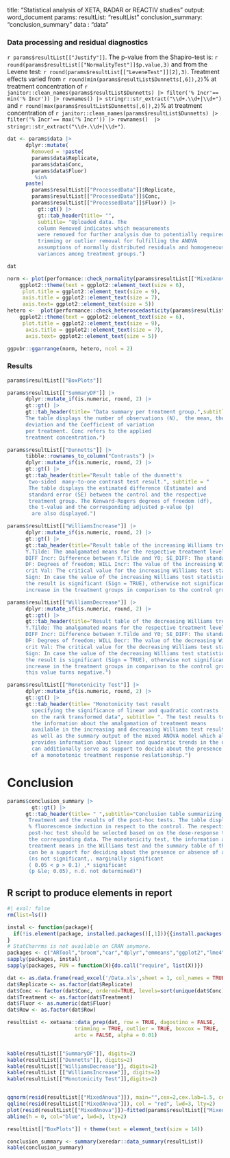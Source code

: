 title: "Statistical analysis of XETA, RADAR or REACTIV studies"
output: word_document
params: 
  resultList: "resultList"
  conclusion_summary: "conclusion_summary"
  data : "data"



### Data processing and residual diagnostics

`r params$resultList[["Justify"]]`. The p-value from the Shapiro-test is: `r round(params$resultList[["NormalityTest"]]$p.value,3)` and from the Levene test: `r round(params$resultList[["LeveneTest"]][2],3)`. Treatment effects varied from `r round(min(params$resultList$Dunnetts[,6]),2)`% at treatment concentration of `r janitor::clean_names(params$resultList$Dunnetts) |> filter('% Incr'== min('% Incr')) |> rownames() |> stringr::str_extract("\\d+.\\d+|\\d+")` and `r round(max(params$resultList$Dunnetts[,6]),2)`% at treatment concentration of `r janitor::clean_names(params$resultList$Dunnetts) |> filter('% Incr'== max('% Incr')) |> rownames()  |> stringr::str_extract("\\d+.\\d+|\\d+")`.



```r
dat <- params$data |>
      dplyr::mutate(
        Removed = !paste(
        params$data$Replicate,
        params$data$Conc,
        params$data$Fluor) 
         %in%
      paste(
        params$resultList[["ProcessedData"]]$Replicate,
        params$resultList[["ProcessedData"]]$Conc,
        params$resultList[["ProcessedData"]]$Fluor)) |>
          gt::gt() |> 
          gt::tab_header(title= "", 
          subtitle= "Uploaded data. The 
          column Removed indicates which measurements
          were removed for further analysis due to potentially required
          trimming or outlier removal for fulfilling the ANOVA 
          assumptions of normally distributed residuals and homogeneous
          variances among treatment groups.")

dat

```


```r
norm <- plot(performance::check_normality(params$resultList[["MixedAnova"]]), type = "density")+
    ggplot2::theme(text = ggplot2::element_text(size = 6),
     plot.title = ggplot2::element_text(size = 9), 
     axis.title = ggplot2::element_text(size = 7), 
     axis.text= ggplot2::element_text(size = 5))
hetero <-  plot(performance::check_heteroscedasticity(params$resultList[["MixedAnova"]]))+
    ggplot2::theme(text = ggplot2::element_text(size = 6),
     plot.title = ggplot2::element_text(size = 9),
      axis.title = ggplot2::element_text(size = 7), 
      axis.text= ggplot2::element_text(size = 5))

ggpubr::ggarrange(norm, hetero, ncol = 2)

```

### Results

```r

params$resultList[["BoxPlots"]]

```


```r


params$resultList[["SummaryDF"]] |>
      dplyr::mutate_if(is.numeric, round, 2) |>  
      gt::gt() |> 
      gt::tab_header(title= "Data summary per treatment group.",subtitle="
      The table displays the number of observations (N),  the mean, the standard 
      deviation and the Coefficient of variation
      per treatment. Conc refers to the applied 
      treatment concentration.")
```

```r


params$resultList[["Dunnetts"]] |>
      tibble::rownames_to_column("Contrasts") |>
      dplyr::mutate_if(is.numeric, round, 2) |>
      gt::gt() |>
      gt::tab_header(title="Result table of the dunnett's
       two-sided  many-to-one contrast test result.", subtitle = "
       The table displays the estimated difference (Estimate) and 
       standard error (SE) between the control and the respective
       treatment group. The Kenward-Rogers degrees of freedom (df),
       the t-value and the corresponding adjusted p-value (p)
        are also displayed.")
```

```r

params$resultList[["WilliamsIncrease"]] |>
      dplyr::mutate_if(is.numeric, round, 2) |> 
      gt::gt() |>
      gt::tab_header(title="Result table of the increasing Williams trend test", subtitle ="
      Y.Tilde: The amalgamated means for the respective treatment level;  Y0: The control mean; 
      DIFF Incr: Difference between Y.Tilde and Y0; SE_DIFF: The standard error of the difference; 
      DF: Degrees of freedom; WILL Incr: The value of the increasing Williams test statistic;
      crit Val: The critical value for the increasing Williams test statistic at alpha = 0.05; 
      Sign: In case the value of the increasing Williams test statistic is greater than the critical value, 
      the result is significant (Sign = TRUE), otherwise not significant (Sign = FALSE); % Incr: The %
      increase in the treatment groups in comparison to the control groups.")

```

```r


params$resultList[["WilliamsDecrease"]] |>
      dplyr::mutate_if(is.numeric, round, 2) |>
      gt::gt() |>
      gt::tab_header(title="Result table of the decreasing Williams trend test", subtitle = "
      Y.Tilde: The amalgamated means for the respective treatment level; Y0: The control mean; 
      DIFF Incr: Difference between Y.Tilde and Y0; SE_DIFF: The standard error of the difference; 
      DF: Degrees of freedom; WILL Decr: The value of the decreasing Williams test statistic;
      crit Val: The critical value for the decreasing Williams test statistic at alpha = 0.05; 
      Sign: In case the value of the decreasing Williams test statistic is greater than the critical value, 
      the result is significant (Sign = TRUE), otherwise not significant (Sign = FALSE);% Incr: The %
      increase in the treatment groups in comparison to the control groups. When a decrease is observed
      this value turns negative.")
```

```r
params$resultList[["Monotonicity Test"]] |>
      dplyr::mutate_if(is.numeric, round, 2) |>
      gt::gt() |>
      gt::tab_header(title= "Monotonicity test result 
        specifying the significance of linear and quadratic contrasts 
        on the rank transformed data", subtitle= ". The test results together with 
        the information about the amalgamation of treatment means 
        available in the increasing and decreasing Williams test results, 
        as well as the summary output of the mixed ANOVA model which also 
        provides information about linear and quadratic trends in the data,
        can additionally serve as support to decide about the presence and absence 
        of a monototonic treatment response reslationship.")


```




# Conclusion


```r


params$conclusion_summary |> 
        gt::gt() |> 
      gt::tab_header(title= " ",subtitle="Conclusion table summarizing the percent effect per
       Treatment and the results of the post-hoc tests. The table displays the
       % fluorescence induction in respect to the control. The respective 
       post-hoc test should be selected based on on the dose-response trend in 
       the corresponding data. The monotonicity test, the information about amalgamation of
       treatment means in the Williams test and the summary table of the mixed ANOVA model 
       can be a support for deciding about the presence or absence of a dose-response trend. 
       (ns not significant,. marginally significant 
       ( 0.05 < p > 0.1) ,* significant 
       (p &le; 0.05), n.d. not determined)")

```


\newpage

## R script to produce elements in report

```r
#| eval: false
rm(list=ls())

instal <- function(package){
  if(!is.element(package, installed.packages()[,1])){{install.packages(package)}}
}
# StatCharrms is not available on CRAN anymore. 
packages <- c("ARTool","broom","car","dplyr","emmeans","ggplot2","lme4","magrittr","MASS","multcomp","psych","rlang","tidyr", "kableExtra","readxl","knitr","xetaana","stringr")
sapply(packages, instal)
sapply(packages, FUN = function(X){do.call("require", list(X))})

dat <- as.data.frame(read_excel('/Data.xls',sheet = 1, col_names = TRUE))
dat$Replicate <- as.factor(dat$Replicate)
dat$Conc <- factor(dat$Conc, ordered=TRUE, levels=sort(unique(dat$Conc)))
dat$Treatment <- as.factor(dat$Treatment)
dat$Fluor <- as.numeric(dat$Fluor)
dat$Row <- as.factor(dat$Row)

resultList <- xetaana::data_prep(dat, row = TRUE, dagostino = FALSE,
                      trimming = TRUE, outlier = TRUE, boxcox = TRUE,
                      artc = FALSE, alpha = 0.01)


kable(resultList[["SummaryDF"]], digits=2)
kable(resultList[["Dunnetts"]], digits=2)
kable(resultList[["WilliamsDecrease"]], digits=2)
kable(resultList [["WilliamsIncrease"]], digits=2)
kable(resultList[["Monotonicity Test"]],digits=2)


qqnorm(resid(resultList[["MixedAnova"]]), main="",cex=2,cex.lab=1.5, cex.axis=1)
qqline(resid(resultList[["MixedAnova"]]), col = "red", lwd=3, lty=2)           
plot(resid(resultList[["MixedAnova"]])~fitted(params$resultList[["MixedAnova"]]),main="", xlab ="Fitted values",ylab="Pearson residuals",cex=2, cex.lab=1.5, cex.axis=1 )
abline(h = 0, col="blue", lwd=3, lty=2)

resultList[["BoxPlots"]] + theme(text = element_text(size = 14)) 

conclusion_summary <- summary(xeredar::data_summary(resultList))
kable(conclusion_summary)
```
